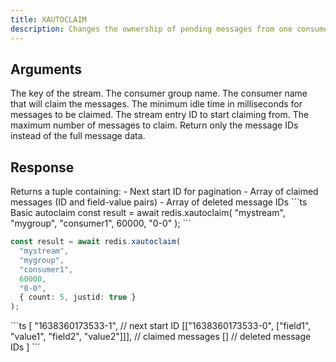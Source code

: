 ```yaml
---
title: XAUTOCLAIM
description: Changes the ownership of pending messages from one consumer to another in a stream consumer group.
---
```


## Arguments

<ParamField body="key" type="string" required>
  The key of the stream.
</ParamField>

<ParamField body="group" type="string" required>
  The consumer group name.
</ParamField>

<ParamField body="consumer" type="string" required>
  The consumer name that will claim the messages.
</ParamField>

<ParamField body="minIdleTime" type="number" required>
  The minimum idle time in milliseconds for messages to be claimed.
</ParamField>

<ParamField body="start" type="string" required>
  The stream entry ID to start claiming from.
</ParamField>


<ParamField body="options" type="object">
  <Expandable title="options">
    <ParamField body="count" type="number">
      The maximum number of messages to claim.
    </ParamField>
    <ParamField body="justid" type="boolean">
      Return only the message IDs instead of the full message data.
    </ParamField>
  </Expandable>
</ParamField>

## Response

<ResponseField type="[string, Array<[string, string[]]>, string[]]">
  Returns a tuple containing:
  - Next start ID for pagination
  - Array of claimed messages (ID and field-value pairs)
  - Array of deleted message IDs
</ResponseField>

<RequestExample>
```ts Basic autoclaim
const result = await redis.xautoclaim(
  "mystream",
  "mygroup", 
  "consumer1",
  60000,
  "0-0"
);
```

```ts With count and justid
const result = await redis.xautoclaim(
  "mystream",
  "mygroup",
  "consumer1", 
  60000,
  "0-0",
  { count: 5, justid: true }
);
```
</RequestExample>

<ResponseExample>
```ts
[
  "1638360173533-1", // next start ID
  [["1638360173533-0", ["field1", "value1", "field2", "value2"]]], // claimed messages
  [] // deleted message IDs
]
```
</ResponseExample>